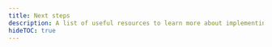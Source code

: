 ```yaml
---
title: Next steps
description: A list of useful resources to learn more about implementing navigation and UI in your app.
hideTOC: true
---
```




<BoxLink
  title="UI programming"
  Icon={Brush01Icon}
  description="Learn more about background image, using SVG, styling buttons, and so on."
  href="/ui-programming/image-background/"
/>

<BoxLink
  title="UI component libraries"
  Icon={TableIcon}
  description="Learn about different UI libraries available in Expo and React Native ecosystem."
  href="/ui-programming/user-interface-libraries/"
/>

<BoxLink
  title="Use TypeScript"
  Icon={Settings02Icon}
  description="An in-depth guide on configuring an Expo project with TypeScript and includes instructions to migrate an existing JavaScript project."
  href="/guides/typescript/"
/>

<BoxLink
  title="Icons"
  Icon={BookOpen02Icon}
  description="Learn how to use various types of icons in your Expo app, including vector icons, custom icon fonts, icon images, and icon buttons."
  href="/guides/icons/"
/>

<BoxLink
  title="ESLint and Prettier"
  Icon={BookOpen02Icon}
  description="A guide on configuring ESLint and Prettier to format Expo projects."
  href="/guides/icons/"
/>
